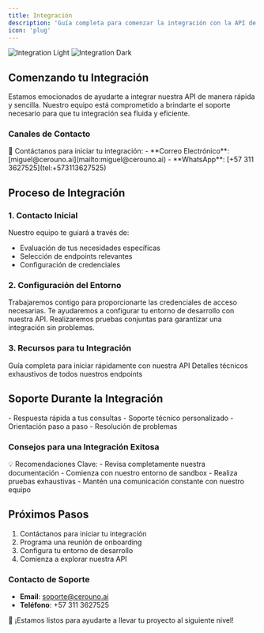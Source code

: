 ```yaml
---
title: Integración
description: 'Guía completa para comenzar la integración con la API de Cerouno'
icon: 'plug'
---
```


<img
  className="block dark:hidden"
  src="/images/integration-light.svg"
  alt="Integration Light"
/>
<img
  className="hidden dark:block"
  src="/images/integration-dark.svg"
  alt="Integration Dark"
/>

## Comenzando tu Integración

Estamos emocionados de ayudarte a integrar nuestra API de manera rápida y sencilla. Nuestro equipo está comprometido a brindarte el soporte necesario para que tu integración sea fluida y eficiente.

### Canales de Contacto

<Note>
  🤝 Contáctanos para iniciar tu integración:
  - **Correo Electrónico**: [miguel@cerouno.ai](mailto:miguel@cerouno.ai)
  - **WhatsApp**: [+57 311 3627525](tel:+573113627525)
</Note>

## Proceso de Integración

### 1. Contacto Inicial

Nuestro equipo te guiará a través de:
- Evaluación de tus necesidades específicas
- Selección de endpoints relevantes
- Configuración de credenciales

### 2. Configuración del Entorno

<Steps>
  <Step title="Obtén Credenciales">
    Trabajaremos contigo para proporcionarte las credenciales de acceso necesarias.
  </Step>
  <Step title="Configura Entorno de Desarrollo">
    Te ayudaremos a configurar tu entorno de desarrollo con nuestra API.
  </Step>
  <Step title="Pruebas Iniciales">
    Realizaremos pruebas conjuntas para garantizar una integración sin problemas.
  </Step>
</Steps>

### 3. Recursos para tu Integración

<CardGroup cols={2}>
  <Card
    title="Primeros Pasos"
    icon="pen-to-square"
    href="/primeros-pasos"
    color="#4CAF50"
  >
    Guía completa para iniciar rápidamente con nuestra API
  </Card>
  <Card
    title="Documentación Técnica"
    icon="code"
    href="/referencia-api"
    color="#2196F3"
  >
    Detalles técnicos exhaustivos de todos nuestros endpoints
  </Card>
</CardGroup>

## Soporte Durante la Integración

<Accordion title="¿Qué puedes esperar de nuestro equipo?">
  - Respuesta rápida a tus consultas
  - Soporte técnico personalizado
  - Orientación paso a paso
  - Resolución de problemas
</Accordion>

### Consejos para una Integración Exitosa

<Tip>
  💡 Recomendaciones Clave:
  - Revisa completamente nuestra documentación
  - Comienza con nuestro entorno de sandbox
  - Realiza pruebas exhaustivas
  - Mantén una comunicación constante con nuestro equipo
</Tip>

## Próximos Pasos

1. Contáctanos para iniciar tu integración
2. Programa una reunión de onboarding
3. Configura tu entorno de desarrollo
4. Comienza a explorar nuestra API

### Contacto de Soporte

- **Email**: soporte@cerouno.ai
- **Teléfono**: +57 311 3627525

<Tip>
  🚀 ¡Estamos listos para ayudarte a llevar tu proyecto al siguiente nivel!
</Tip>